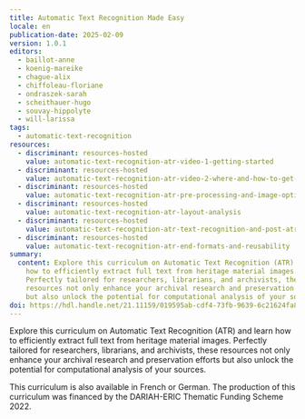 ```yaml
---
title: Automatic Text Recognition Made Easy
locale: en
publication-date: 2025-02-09
version: 1.0.1
editors:
  - baillot-anne
  - koenig-mareike
  - chague-alix
  - chiffoleau-floriane
  - ondraszek-sarah
  - scheithauer-hugo
  - souvay-hippolyte
  - will-larissa
tags:
  - automatic-text-recognition
resources:
  - discriminant: resources-hosted
    value: automatic-text-recognition-atr-video-1-getting-started
  - discriminant: resources-hosted
    value: automatic-text-recognition-atr-video-2-where-and-how-to-get-images
  - discriminant: resources-hosted
    value: automatic-text-recognition-atr-pre-processing-and-image-optimisation
  - discriminant: resources-hosted
    value: automatic-text-recognition-atr-layout-analysis
  - discriminant: resources-hosted
    value: automatic-text-recognition-atr-text-recognition-and-post-atr-correction
  - discriminant: resources-hosted
    value: automatic-text-recognition-atr-end-formats-and-reusability
summary:
  content: Explore this curriculum on Automatic Text Recognition (ATR) and learn
    how to efficiently extract full text from heritage material images.
    Perfectly tailored for researchers, librarians, and archivists, these
    resources not only enhance your archival research and preservation efforts
    but also unlock the potential for computational analysis of your sources.
doi: https://hdl.handle.net/21.11159/019595ab-cdf4-73fb-9639-6c21624fa8cc
---
```

Explore this curriculum on Automatic Text Recognition (ATR) and learn how to efficiently extract full text from heritage material images. Perfectly tailored for researchers, librarians, and archivists, these resources not only enhance your archival research and preservation efforts but also unlock the potential for computational analysis of your sources.

This curriculum is also available in French or German. The production of this curriculum was financed by the DARIAH-ERIC Thematic Funding Scheme 2022.
